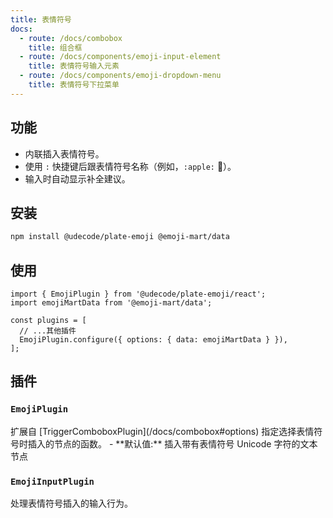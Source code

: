 ```yaml
---
title: 表情符号
docs:
  - route: /docs/combobox
    title: 组合框
  - route: /docs/components/emoji-input-element
    title: 表情符号输入元素
  - route: /docs/components/emoji-dropdown-menu
    title: 表情符号下拉菜单
---
```


<ComponentPreview name="emoji-demo" />

<PackageInfo>

## 功能

- 内联插入表情符号。
- 使用 `:` 快捷键后跟表情符号名称（例如，`:apple:` 🍎）。
- 输入时自动显示补全建议。

</PackageInfo>

## 安装

```bash
npm install @udecode/plate-emoji @emoji-mart/data
```

## 使用

```tsx
import { EmojiPlugin } from '@udecode/plate-emoji/react';
import emojiMartData from '@emoji-mart/data';

const plugins = [
  // ...其他插件
  EmojiPlugin.configure({ options: { data: emojiMartData } }),
];
```

## 插件

### `EmojiPlugin`

<API name="EmojiPlugin">
  扩展自 [TriggerComboboxPlugin](/docs/combobox#options)
<APIOptions>
  <APIItem name="createEmojiNode" type="(emoji: TEmoji): ElementOrTextOf<any>" optional>
    指定选择表情符号时插入的节点的函数。
    - **默认值:** 插入带有表情符号 Unicode 字符的文本节点
  </APIItem>
</APIOptions>
</API>

### `EmojiInputPlugin`

处理表情符号插入的输入行为。